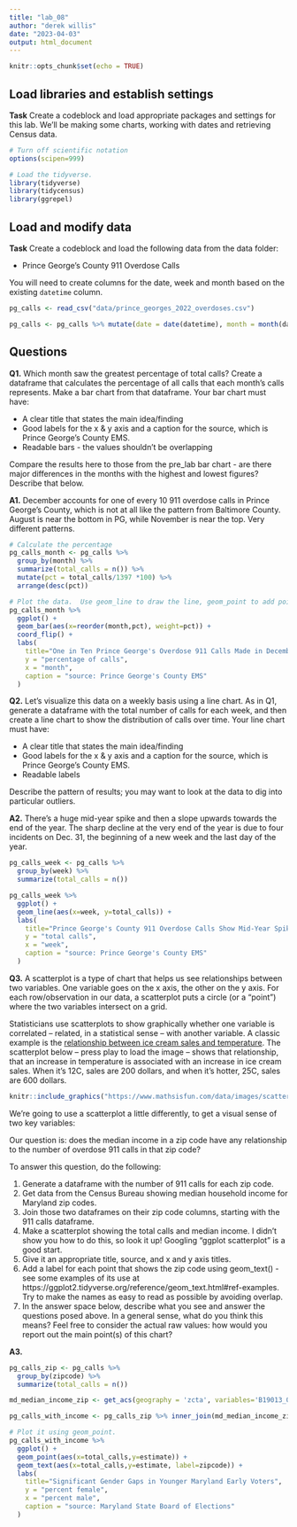 ```yaml
---
title: "lab_08"
author: "derek willis"
date: "2023-04-03"
output: html_document
---
```


```r
knitr::opts_chunk$set(echo = TRUE)
```

## Load libraries and establish settings

**Task** Create a codeblock and load appropriate packages and settings for this lab. We'll be making some charts, working with dates and retrieving Census data.

```r
# Turn off scientific notation
options(scipen=999)

# Load the tidyverse.
library(tidyverse)
library(tidycensus)
library(ggrepel)

```

## Load and modify data

**Task** Create a codeblock and load the following data from the data folder:

* Prince George's County 911 Overdose Calls

You will need to create columns for the date, week and month based on the existing `datetime` column.

```r
pg_calls <- read_csv("data/prince_georges_2022_overdoses.csv")

pg_calls <- pg_calls %>% mutate(date = date(datetime), month = month(datetime, label=TRUE), week = week(datetime))

```

## Questions 

**Q1.** Which month saw the greatest percentage of total calls? Create a dataframe that calculates the percentage of all calls that each month's calls represents. Make a bar chart from that dataframe. Your bar chart must have:

* A clear title that states the main idea/finding
* Good labels for the x & y axis and a caption for the source, which is Prince George's County EMS.
* Readable bars - the values shouldn't be overlapping

Compare the results here to those from the pre_lab bar chart - are there major differences in the months with the highest and lowest figures? Describe that below.

**A1.** December accounts for one of every 10 911 overdose calls in Prince George's County, which is not at all like the pattern from Baltimore County. August is near the bottom in PG, while November is near the top. Very different patterns.

```r
# Calculate the percentage
pg_calls_month <- pg_calls %>%
  group_by(month) %>% 
  summarize(total_calls = n()) %>% 
  mutate(pct = total_calls/1397 *100) %>% 
  arrange(desc(pct))

# Plot the data.  Use geom_line to draw the line, geom_point to add points, geom_text to add labels.  Use scale_x_date to set breaks at 1 day. 
pg_calls_month %>%
  ggplot() + 
  geom_bar(aes(x=reorder(month,pct), weight=pct)) + 
  coord_flip() +
  labs(
    title="One in Ten Prince George's Overdose 911 Calls Made in December",
    y = "percentage of calls",
    x = "month",
    caption = "source: Prince George's County EMS"
  )

```

**Q2.** Let's visualize this data on a weekly basis using a line chart. As in Q1, generate a dataframe with the total number of calls for each week, and then create a line chart to show the distribution of calls over time. Your line chart must have:

* A clear title that states the main idea/finding
* Good labels for the x & y axis and a caption for the source, which is Prince George's County EMS.
* Readable labels

Describe the pattern of results; you may want to look at the data to dig into particular outliers.

**A2.** There's a huge mid-year spike and then a slope upwards towards the end of the year. The sharp decline at the very end of the year is due to four incidents on Dec. 31, the beginning of a new week and the last day of the year.


```r
pg_calls_week <- pg_calls %>%
  group_by(week) %>% 
  summarize(total_calls = n())

pg_calls_week %>% 
  ggplot() + 
  geom_line(aes(x=week, y=total_calls)) + 
  labs(
    title="Prince George's County 911 Overdose Calls Show Mid-Year Spike",
    y = "total calls",
    x = "week",
    caption = "source: Prince George's County EMS"
  )

```

**Q3.**  A scatterplot is a type of chart that helps us see relationships between two variables. One variable goes on the x axis, the other on the y axis.  For each row/observation in our data, a scatterplot puts a circle (or a "point") where the two variables intersect on a grid. 

Statisticians use scatterplots to show graphically whether one variable is correlated -- related, in a statistical sense -- with another variable.  A classic example is the [relationship between ice cream sales and temperature](https://www.mathsisfun.com/data/scatter-xy-plots.html). The scatterplot below -- press play to load the image -- shows that relationship, that an increase in temperature is associated with an increase in ice cream sales. When it's 12C, sales are 200 dollars, and when it's hotter, 25C, sales are 600 dollars.

```r
knitr::include_graphics("https://www.mathsisfun.com/data/images/scatter-ice-cream1.svg")
```

We're going to use a scatterplot a little differently, to get a visual sense of two key variables: 

Our question is: does the median income in a zip code have any relationship to the number of overdose 911 calls in that zip code?

To answer this question, do the following:

1. Generate a dataframe with the number of 911 calls for each zip code.
2. Get data from the Census Bureau showing median household income for Maryland zip codes.
3. Join those two dataframes on their zip code columns, starting with the 911 calls dataframe.
4. Make a scatterplot showing the total calls and median income. I didn't show you how to do this, so look it up! Googling "ggplot scatterplot" is a good start.
5. Give it an appropriate title, source, and x and y axis titles.
6. Add a label for each point that shows the zip code using geom_text() - see some examples of its use at https://ggplot2.tidyverse.org/reference/geom_text.html#ref-examples. Try to make the names as easy to read as possible by avoiding overlap.
7. In the answer space below, describe what you see and answer the questions posed above. In a general sense, what do you think this means? Feel free to consider the actual raw values: how would you report out the main point(s) of this chart?

**A3.**  

```r
pg_calls_zip <- pg_calls %>% 
  group_by(zipcode) %>% 
  summarize(total_calls = n())

md_median_income_zip <- get_acs(geography = 'zcta', variables='B19013_001', state='MD', year=2019)

pg_calls_with_income <- pg_calls_zip %>% inner_join(md_median_income_zip, by=c('zipcode'='GEOID'))

# Plot it using geom_point.
pg_calls_with_income %>%
  ggplot() +
  geom_point(aes(x=total_calls,y=estimate)) +
  geom_text(aes(x=total_calls,y=estimate, label=zipcode)) +
  labs(
    title="Significant Gender Gaps in Younger Maryland Early Voters",
    y = "percent female",
    x = "percent male",
    caption = "source: Maryland State Board of Elections"
  )
```
